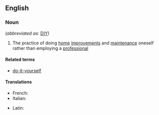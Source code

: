 ==English==

===Noun===
{{wikipedia}}
{{en-noun|sg=[[do]] [[it]] [[yourself]]|-}} (''abbreviated as'': [[DIY]])

# The practice of doing [[home]] [[improvement]]s and [[maintenance]] oneself rather than employing a [[professional]]

====Related terms====
*[[do-it-yourself]]

====Translations====
{{trans-top|practice of doing home improvements and maintenance oneself}}
* French: {{t+|fr|bricolage|m}}
* Italian: {{t-|it|fai da te|m}}
{{trans-mid}}
* Latin: {{t-|la|bricolage|m}}
{{trans-bottom}}